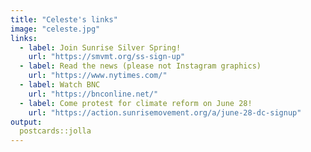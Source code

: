 ```yaml
---
title: "Celeste's links"
image: "celeste.jpg"
links:
  - label: Join Sunrise Silver Spring!
    url: "https://smvmt.org/ss-sign-up"
  - label: Read the news (please not Instagram graphics)
    url: "https://www.nytimes.com/"
  - label: Watch BNC
    url: "https://bnconline.net/"
  - label: Come protest for climate reform on June 28!
    url: "https://action.sunrisemovement.org/a/june-28-dc-signup"
output:
  postcards::jolla
---
```

 
